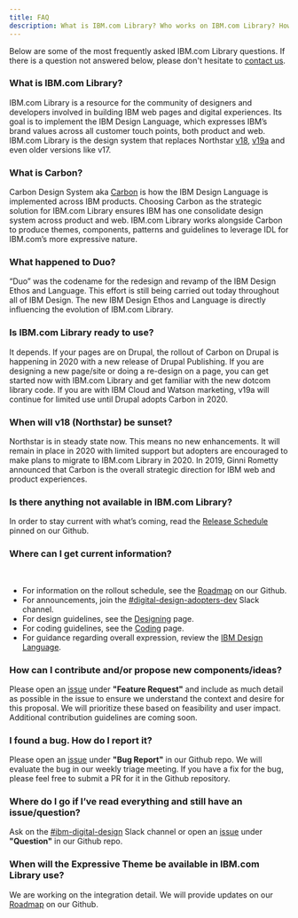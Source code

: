 ```yaml
---
title: FAQ
description: What is IBM.com Library? Who works on IBM.com Library? How can I contribute? Here, we answer some of our frequently asked questions.
---
```


<PageDescription>

Below are some of the most frequently asked IBM.com Library questions. If there is a question not answered below, please don't hesitate to [contact us](https://cognitive-app.slack.com/archives/C2PLX8GQ6). 

</PageDescription>


### What is IBM.com Library?
IBM.com Library is a resource for the community of designers and developers involved in building IBM web pages and digital experiences. Its goal is to implement the IBM Design Language, which expresses IBM’s brand values across all customer touch points, both product and web.  IBM.com Library is the design system that replaces Northstar [v18](https://www.ibm.com/standards/web/v18/design/), [v19a](https://www.ibm.com/standards/web/faq.html) and even older versions like v17.

### What is Carbon?
Carbon Design System aka [Carbon](https://www.carbondesignsystem.com) is how the IBM Design Language is implemented across IBM products. Choosing Carbon as the strategic solution for IBM.com Library ensures IBM has one consolidate design system across product and web. IBM.com Library works alongside Carbon to produce themes, components, patterns and guidelines to leverage IDL for IBM.com’s more expressive nature.

### What happened to Duo?
“Duo” was the codename for the redesign and revamp of the IBM Design Ethos and Language. This effort is still being carried out today throughout all of IBM Design. The new IBM Design Ethos and Language is directly influencing the evolution of IBM.com Library.

### Is IBM.com Library ready to use? 
It depends.  If your pages are on Drupal, the rollout of Carbon on Drupal is happening in 2020 with a new release of Drupal Publishing. If you are designing a new page/site or doing a re-design on a page, you can get started now with IBM.com Library and get familiar with the new dotcom library code. If you are with IBM Cloud and Watson marketing, v19a will continue for limited use until Drupal adopts Carbon in 2020.

### When will v18 (Northstar) be sunset?
Northstar is in steady state now.  This means no new enhancements. It will remain in place in 2020 with limited support but adopters are encouraged to make plans to migrate to IBM.com Library in 2020. In 2019, Ginni Rometty announced that Carbon is the overall strategic direction for IBM web and product experiences.  

### Is there anything not available in IBM.com Library?
In order to stay current with what’s coming, read the [Release Schedule]( https://github.com/carbon-design-system/ibm-dotcom-library/issues) pinned on our Github.  

### Where can I get current information?
<br/>

* For information on the rollout schedule, see the [Roadmap](https://github.com/carbon-design-system/ibm-dotcom-library/wiki/Roadmap) on our Github.  
* For announcements, join the [#digital-design-adopters-dev](https://cognitive-app.slack.com/messages/CNEG9HNBW) Slack channel.
* For design guidelines, see the [Designing](/../getting-started/designing) page.
* For coding guidelines, see the [Coding](/../getting-started/coding) page.
* For guidance regarding overall expression, review the [IBM Design Language](https://www.ibm.com/design/language/).

### How can I contribute and/or propose new components/ideas?
Please open an [issue]( https://github.com/carbon-design-system/ibm-dotcom-library/issues/new/choose) under **"Feature Request"** and include as much detail as possible in the issue to ensure we understand the context and desire for this proposal. We will prioritize these based on feasibility and user impact. Additional contribution guidelines are coming soon.

### I found a bug. How do I report it?
Please open an [issue]( https://github.com/carbon-design-system/ibm-dotcom-library/issues/new/choose) under **"Bug Report"** in our Github repo. We will evaluate the bug in our weekly triage meeting. If you have a fix for the bug, please feel free to submit a PR for it in the Github repository.

### Where do I go if I’ve read everything and still have an issue/question?
Ask on the [#ibm-digital-design](https://cognitive-app.slack.com/archives/C2PLX8GQ6) Slack channel or open an [issue]( https://github.com/carbon-design-system/ibm-dotcom-library/issues/new/choose) under **"Question"** in our Github repo.

### When will the Expressive Theme be available in IBM.com Library use?
We are working on the integration detail.  We will provide updates on our [Roadmap](https://github.com/carbon-design-system/ibm-dotcom-library/wiki/Roadmap) on our Github.
